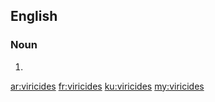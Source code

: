 ==English==

===Noun===
{{head|en|noun plural form}}

# {{plural of|viricide|lang=en}}

[[ar:viricides]]
[[fr:viricides]]
[[ku:viricides]]
[[my:viricides]]
